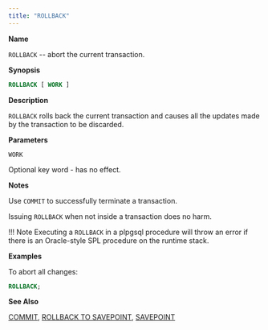 ```yaml
---
title: "ROLLBACK"
---
```


<div id="rollback" class="registered_link"></div>

**Name**

`ROLLBACK` -- abort the current transaction.

**Synopsis**

```sql
ROLLBACK [ WORK ]
```

**Description**

`ROLLBACK` rolls back the current transaction and causes all the updates made by the transaction to be discarded.

**Parameters**

`WORK`

 Optional key word - has no effect.

**Notes**

Use `COMMIT` to successfully terminate a transaction.

Issuing `ROLLBACK` when not inside a transaction does no harm.

!!! Note
    Executing a `ROLLBACK` in a plpgsql procedure will throw an error if there is an Oracle-style SPL procedure on the runtime stack.

**Examples**

To abort all changes:

```sql
ROLLBACK;
```

**See Also**

[COMMIT](19_commit/#commit), [ROLLBACK TO SAVEPOINT](69_rollback_to_savepoint/#rollback_to_savepoint), [SAVEPOINT](70_savepoint/#savepoint)
